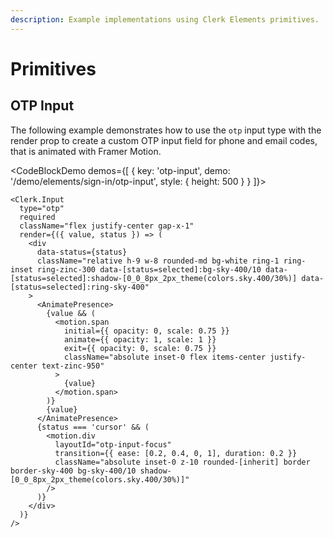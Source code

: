 ```yaml
---
description: Example implementations using Clerk Elements primitives.
---
```


# Primitives

## OTP Input

The following example demonstrates how to use the `otp` input type with the render prop to create a custom OTP input field for phone and email codes, that is animated with Framer Motion.

<CodeBlockDemo demos={[
  {
    key: 'otp-input',
    demo: '/demo/elements/sign-in/otp-input',
    style: {
      height: 500
    }
  }
]}>
```tsx {{ title: 'OTP Input', collapsible: true }}
<Clerk.Input
  type="otp"
  required
  className="flex justify-center gap-x-1"
  render={({ value, status }) => (
    <div
      data-status={status}
      className="relative h-9 w-8 rounded-md bg-white ring-1 ring-inset ring-zinc-300 data-[status=selected]:bg-sky-400/10 data-[status=selected]:shadow-[0_0_8px_2px_theme(colors.sky.400/30%)] data-[status=selected]:ring-sky-400"
    >
      <AnimatePresence>
        {value && (
          <motion.span
            initial={{ opacity: 0, scale: 0.75 }}
            animate={{ opacity: 1, scale: 1 }}
            exit={{ opacity: 0, scale: 0.75 }}
            className="absolute inset-0 flex items-center justify-center text-zinc-950"
          >
            {value}
          </motion.span>
        )}
        {value}
      </AnimatePresence>
      {status === 'cursor' && (
        <motion.div
          layoutId="otp-input-focus"
          transition={{ ease: [0.2, 0.4, 0, 1], duration: 0.2 }}
          className="absolute inset-0 z-10 rounded-[inherit] border border-sky-400 bg-sky-400/10 shadow-[0_0_8px_2px_theme(colors.sky.400/30%)]"
        />
      )}
    </div>
  )}
/>
```
</CodeBlockDemo>